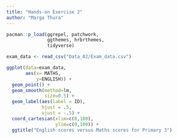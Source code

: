 ```yaml
---
title: "Hands-on Exercise 2"
author: "Marga Thura"
---
```


```r
pacman::p_load(ggrepel, patchwork, 
               ggthemes, hrbrthemes,
               tidyverse) 
```


```r
exam_data <- read_csv("Data_02/Exam_data.csv")
```

```r
ggplot(data=exam_data, 
       aes(x= MATHS, 
           y=ENGLISH)) +
  geom_point() +
  geom_smooth(method=lm, 
              size=0.5) +  
  geom_label(aes(label = ID), 
             hjust = .5, 
             vjust = -.5) +
  coord_cartesian(xlim=c(0,100),
                  ylim=c(0,100)) +
  ggtitle("English scores versus Maths scores for Primary 3")
```

